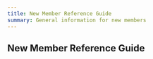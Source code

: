 ---
title: New Member Reference Guide
summary: General information for new members
---

## New Member Reference Guide
